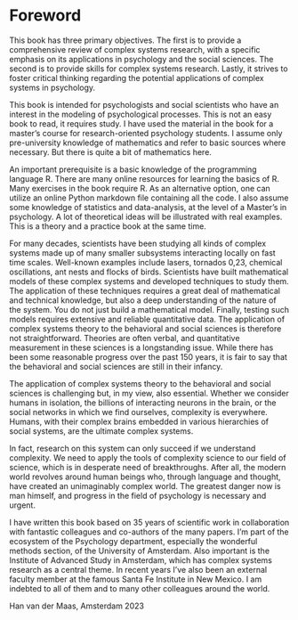 # Foreword {.unnumbered}

This book has three primary objectives. The first is to provide a comprehensive review of complex systems research, with a specific emphasis on its applications in psychology and the social sciences. The second is to provide skills for complex systems research. Lastly, it strives to foster critical thinking regarding the potential applications of complex systems in psychology. 

This book is intended for psychologists and social scientists who have an interest in the modeling of psychological processes. This is not an easy book to read, it requires study. I have used the material in the book for a master’s course for research-oriented psychology students. I assume only pre-university knowledge of mathematics and refer to basic sources where necessary. But there is quite a bit of mathematics here.

An important prerequisite is a basic knowledge of the programming language R. There are many online resources for learning the basics of R. Many exercises in the book require R. As an alternative option, one can utilize an online Python markdown file containing all the code. I also assume some knowledge of statistics and data-analysis, at the level of a Master’s in psychology. A lot of theoretical ideas will be illustrated with real examples. This is a theory and a practice book at the same time.

For many decades, scientists have been studying all kinds of complex systems made up of many smaller subsystems interacting locally on fast time scales. Well-known examples include lasers, tornados
0,23, chemical oscillations, ant nests and flocks of birds. Scientists have built mathematical models of these complex systems and developed techniques to study them. The application of these techniques requires a great deal of mathematical and technical knowledge, but also a deep understanding of the nature of the system. You do not just build a mathematical model. Finally, testing such models requires extensive and reliable quantitative data. The application of complex systems theory to the behavioral and social sciences is therefore not straightforward. Theories are often verbal, and quantitative measurement in these sciences is a longstanding issue. While there has been some reasonable progress over the past 150 years, it is fair to say that the behavioral and social sciences are still in their infancy.

The application of complex systems theory to the behavioral and social sciences is challenging but, in my view, also essential. Whether we consider humans in isolation, the billions of interacting neurons in the brain, or the social networks in which we find ourselves, complexity is everywhere. Humans, with their complex brains embedded in various hierarchies of social systems, are the ultimate complex systems.

In fact, research on this system can only succeed if we understand complexity. We need to apply the tools of complexity science to our field of science, which is in desperate need of breakthroughs. After all, the modern world revolves around human beings who, through language and thought, have created an unimaginably complex world. The greatest danger now is man himself, and progress in the field of psychology is necessary and urgent.

I have written this book based on 35 years of scientific work in collaboration with fantastic colleagues and co-authors of the many papers. I'm part of the ecosystem of the Psychology department, especially the wonderful methods section, of the University of Amsterdam. Also important is the Institute of Advanced Study in Amsterdam, which has complex systems research as a central theme. In recent years I've also been an external faculty member at the famous Santa Fe Institute in New Mexico. I am indebted to all of them and to many other colleagues around the world.

Han van der Maas, 
Amsterdam 2023
